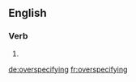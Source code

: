==English==

===Verb===
{{head|en|present participle}}

# {{present participle of|overspecify|lang=en}}

[[de:overspecifying]]
[[fr:overspecifying]]